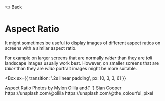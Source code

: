 

<Link as={GatsbyLink} variant="styles.back" to="/">
  <span aria-label="Backhand Index Pointing Left">👈</span> Back
</Link>

# Aspect Ratio

It might sometimes be useful to display images of different aspect ratios on screens with a similar aspect ratio.

For example on larger screens that are normally _wider_ than they are _tall_ landscape images usually work best. However, on smaller screens that are _taller_ than they are _wide_ portrait images might be more suitable.

<Divider />

<Box
  sx={{
    transition: '.2s linear padding',
    px: [0, 3, 3, 6]
  }}
>
  <Card variant="cards.secondary">
    <AspectRatio />
    <Box variant="cards.body">
      <Heading as="h2" variant="styles.h2">
        Aspect Ratio
      </Heading>
      <Text as="div" sx={{ mb: 2 }}>
        Photos by <Text sx={{ fontWeight: 'bold' }}>Mylon Ollila</Text> and{' '}
        <Text sx={{ fontWeight: 'bold' }}>Sian Cooper</Text>
      </Text>
      <Grid
        sx={{
          gap: 0
        }}
      >
        <Link
          href="https://unsplash.com/@ollila"
          target="_blank"
          rel="noopener"
          variant="styles.a"
        >
          https://unsplash.com/@ollila
        </Link>
        <Link
          href="https://unsplash.com/@the_colourful_pixel"
          target="_blank"
          rel="noopener"
          variant="styles.a"
        >
          https://unsplash.com/@the_colourful_pixel
        </Link>
      </Grid>
    </Box>
  </Card>
</Box>

<Divider />
